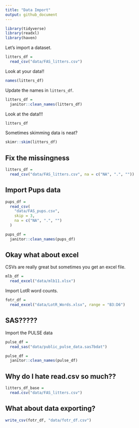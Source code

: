 ```yaml
---
title: "Data Import"
output: github_document
---
```


```r
library(tidyverse)
library(readxl)
library(haven)
```

Let's import a dataset.

```r
litters_df = 
  read_csv("data/FAS_litters.csv")
```

Look at your data!!

```r
names(litters_df)
```

Update the names in `litters_df`.

```r
litters_df = 
  janitor::clean_names(litters_df)
```

Look at the data!!!

```r
litters_df
```


Sometimes skimming data is neat?

```r
skimr::skim(litters_df)
```


## Fix the missingness

```r
litters_df = 
  read_csv("data/FAS_litters.csv", na = c("NA", ".", ""))
```


## Import Pups data

```r
pups_df = 
  read_csv(
    "data/FAS_pups.csv", 
    skip = 3,
    na = c("NA", ".", "")
  )

pups_df = 
  janitor::clean_names(pups_df)
```


## Okay what about excel

CSVs are really great but sometimes you get an excel file.

```r
mlb_df = 
  read_excel("data/mlb11.xlsx")
```

Import LotR word counts.

```r
fotr_df = 
  read_excel("data/LotR_Words.xlsx", range = "B3:D6")
```


## SAS?????


Import the PULSE data

```r
pulse_df = 
  read_sas("data/public_pulse_data.sas7bdat")

pulse_df = 
  janitor::clean_names(pulse_df)
```




## Why do I hate read.csv so much??

```r
litters_df_base = 
  read.csv("data/FAS_litters.csv")
```


## What about data exporting?


```r
write_csv(fotr_df, "data/fotr_df.csv")
```







